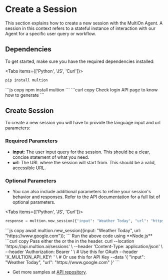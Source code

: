 
# Create a Session

This section explains how to create a new session with the MultiOn Agent. A session in this context refers to a stateful instance of interaction with our Agent for a specific user query or workflow.

## Dependencies


To get started, make sure you have the required dependencies installed:

<Tabs items={['Python', 'JS', 'Curl']}>
  <Tab>
  ```python copy
  pip install multion
  ```
  </Tab>
  <Tab>
  ```js copy 
  npm install multion
  ```
  </Tab>
  <Tab>
  ```curl copy
  Check login API page to know how to generate <AUTH_TOKEN>
  ```
  </Tab>
</Tabs>

## Create Session

To create a new session you will have to provide the language input and url parameters:

### Required Parameters

- **input**: The user input query for the session. This should be a clear, concise statement of what you need.
- **url**: The URL where the session will start from. This should be a valid, accessible URL.

### Optional Parameters

- You can also include additional parameters to refine your session's behavior and responses. Refer to the API documentation for a full list of optional parameters.

<Tabs items={['Python', 'JS', 'Curl']}>
  <Tab>
  ```python copy
  response = multion.new_session({"input": "Weather Today", "url": "https://www.google.com"})
  ```
  </Tab>
  <Tab>
  ```js copy 
  await multion.new_session({input: "Weather Today", url: "https://www.google.com"});
  ```
  <Callout type="info" emoji="ℹ️">
  Run the above code using **Node.js**
  </Callout>
  </Tab>
  <Tab>
  ```curl copy
  Pass either the <AUTH_TOKEN> or the <API_KEY> in the header.
curl --location 'https://api.multion.ai/sessions' \
 --header 'Content-Type: application/json' \
 --header 'Authorization: Bearer <AUTH_TOKEN>' \ # Use this for OAuth
--header 'X_MULTION_API_KEY: <API_KEY>' \ # Or use this for API Key
--data '{
"input": "Weather Today",
"url": "https://www.google.com"
}'
```
</Tab>
</Tabs>

- Get more samples at [API repository](https://github.com/MULTI-ON/api).
